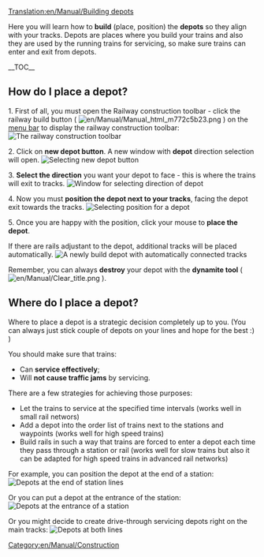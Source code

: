 [[Translation:en/Manual/Building depots]]
{{en/Manual/Tutorial/Navigation}}

Here you will learn how to '''build''' (place, position) the '''depots''' so they align with your tracks.
Depots are places where you build your trains and also they are used by the running trains for servicing, so make sure trains can enter and exit from depots.

__TOC__

== How do I place a depot? ==

1. First of all, you must open the Railway construction toolbar - click the railway build button ( [[File:en/Manual/Manual html m772c5b23.png]] ) on the [[en/Manual/Game interface#the-menu-bar|menu bar]] to display the railway construction toolbar:
[[File:en/Manual/Railroad Construction.png|none|frame|The railway construction toolbar]]

2. Click on '''new depot button'''. A new window with '''depot''' direction selection will open.
[[File:en/Manual/New depot.png|none|frame|Selecting new depot button]]

3. '''Select the direction''' you want your depot to face - this is where the trains will exit to tracks.
[[File:en/Manual/Depot direction.png|none|frame|Window for selecting direction of depot]]

4. Now you must '''position the depot next to your tracks''', facing the depot exit towards the tracks.
[[File:en/Manual/Depot position.png|none|frame|Selecting position for a depot]]

5. Once you are happy with the position, click your mouse to '''place the depot'''.

If there are rails adjustant to the depot, additional tracks will be placed automatically.
[[File:en/Manual/New depot placed.png|none|frame|A newly build depot with automatically connected tracks]]



Remember, you can always '''destroy''' your depot with the '''dynamite tool''' ( [[File:en/Manual/Clear title.png]] ).

== Where do I place a depot? ==

Where to place a depot is a strategic decision completely up to you. (You can always just stick couple of depots on your lines and hope for the best :) )

You should make sure that trains:
* Can '''service effectively''';
* Will '''not cause traffic jams''' by servicing.

There are a few strategies for achieving those purposes:
* Let the trains to service at the specified time intervals (works well in small rail networs)
* Add a depot into the order list of trains next to the stations and waypoints (works well for high speed trains)
* Build rails in such a way that trains are forced to enter a depot each time they pass through a station or rail (works well for slow trains but also it can be adapted for high speed trains in advanced rail networks)

For example, you can position the depot at the end of a station:
[[File:en/Manual/Depot end of station.png|none|frame|Depots at the end of station lines]]

Or you can put a depot at the entrance of the station:
[[File:en/Manual/Depot at station entrance.png|none|frame|Depots at the entrance of a station]]

Or you might decide to create drive-through servicing depots right on the main tracks:
[[File:en/Depot on tracks.png|none|frame|Depots at both lines]]

[[Category:en/Manual/Construction]]